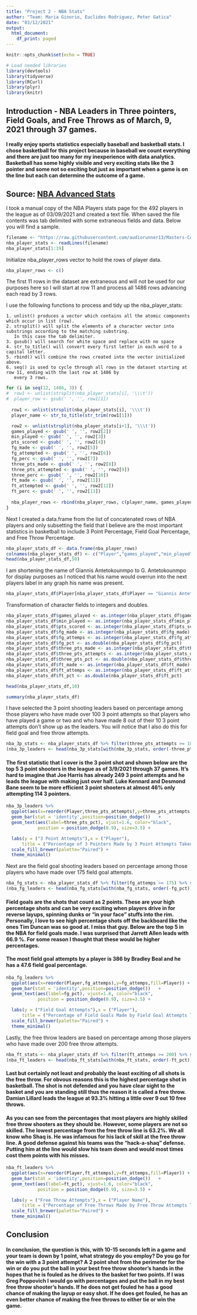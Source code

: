 ```yaml
---
title: "Project 2 - NBA Stats"
author: "Team: Maria Ginorio, Euclides Rodriguez, Peter Gatica"
date: "03/12/2021"
output:
  html_document:
    df_print: paged
---
```

```r
knitr::opts_chunk$set(echo = TRUE)
```

```r
# Load needed libraries
library(devtools)
library(tidyverse)
library(RCurl)
library(plyr)
library(knitr)
```

## Introduction - NBA Leaders in Three pointers, Field Goals, and Free Throws as of March, 9, 2021 through 37 games.
####  I really enjoy sports statistics especially baseball and basketball stats.  I chose basketball for this project because in baseball we count everything and there are just too many for my inexperience with data analytics.  Basketball has some highly visible and very exciting stats like the 3 pointer and some not so exciting but just as important when a game is on the line but each can determine the outcome of a game.

## **Source:** [NBA Advanced Stats](https://www.nba.com/stats/leaders/?PerMode=Totals&Season=2020-21&SeasonType=Regular%20Season)

I took a manual copy of the NBA Players stats page for the 492 players in the league as of 03/09/2021 and created a text file.  When saved the file contents was tab delimited with some extraneous fields and data.  Below you will find a sample.

```r
filename <- "https://raw.githubusercontent.com/audiorunner13/Masters-Coursework/main/DATA607%20Spring%202021/Week6/Data/NBA_Player_Stats.txt"
nba_player_stats <- readLines(filename)
nba_player_stats[1:19]
```

Initialize nba_player_rows vector to hold the rows of player data.

```r
nba_player_rows <- c()
```

The first 11 rows in the dataset are extraneous and will not be used for our purposes here so I will start at row 11 and process all 1486 rows advancing each read by 3 rows.

I use the following functions to process and tidy up the nba_player_stats:
    
    1. unlist() produces a vector which contains all the atomic components which occur in list (row).
    2. strsplit() will split the elements of a character vector into substrings according to the matching substring.
       In this case the tab delimiter.
    3. gusub() will search for white space and replace with no space
    4. str_to_title() will convert every first letter in each word to a capital letter.
    5. rbind() will combine the rows created into the vector initialized above.
    6. seq() is used to cycle through all rows in the dataset starting at row 11, ending with the last row at 1486 by
       every 3 rows.

```r
for (i in seq(12, 1486, 3)) {
#  row1 <- unlist(strsplit(nba_player_stats[i], '\\\t'))
#  player_row <- gsub(' ', '', row1[1])
  
  row1 <- unlist(strsplit(nba_player_stats[i], '\\\t'))
  player_name <- str_to_title(str_trim(row1[1]))

  row2 <- unlist(strsplit(nba_player_stats[i+1], '\\\t'))
  games_played <- gsub(' ', '', row2[2])
  min_played <- gsub(' ', '', row2[3])
  pts_scored <- gsub(' ', '', row2[4])
  fg_made <- gsub(' ', '', row2[5])
  fg_attempted <- gsub(' ', '', row2[6])
  fg_perc <- gsub(' ', '', row2[7])
  three_pts_made <- gsub(' ', '', row2[8])
  three_pts_attempted <- gsub(' ', '', row2[9])
  three_perc <- gsub(' ', '', row2[10])
  ft_made <- gsub(' ', '', row2[11])
  ft_attempted <- gsub(' ', '', row2[12])
  ft_perc <- gsub(' ', '', row2[13])
  
  nba_player_rows <- rbind(nba_player_rows, c(player_name, games_played, min_played, pts_scored, fg_made, fg_attempted, fg_perc, three_pts_made, three_pts_attempted, three_perc, ft_made, ft_attempted, ft_perc))
}
```

Next I created a data.frame from the list of concatenated rows of NBA players and only subsetting the field that I believe are the most important statistics in basketball to include 3 Point Percentage, Field Goal Percentage, and Free Throw Percentage.

```r
nba_player_stats_df <- data.frame(nba_player_rows)
colnames(nba_player_stats_df) <- c("Player","games_played","min_played","pts_scored","fg_made","fg_attemps","fg_pct","three_pts_made","three_pts_attempts","three_pts_pct","ft_made","ft_attemps","ft_pct")
head(nba_player_stats_df,50)
```

I am shortening the name of Giannis Antetokounmpo to G. Antetokounmpo for display purposes as I noticed that his name would overrun into the next players label in any graph his name was present.
```r
nba_player_stats_df$Player[nba_player_stats_df$Player == "Giannis Antetokounmpo"] <- "G. Antetokounmpo"
```

Transformation of character fields to integers and doubles.
```r
nba_player_stats_df$games_played <- as.integer(nba_player_stats_df$games_played)
nba_player_stats_df$min_played <- as.integer(nba_player_stats_df$min_played)
nba_player_stats_df$pts_scored <- as.integer(nba_player_stats_df$pts_scored)
nba_player_stats_df$fg_made <- as.integer(nba_player_stats_df$fg_made)
nba_player_stats_df$fg_attemps <- as.integer(nba_player_stats_df$fg_attemps)
nba_player_stats_df$fg_pct <- as.double(nba_player_stats_df$fg_pct)
nba_player_stats_df$three_pts_made <- as.integer(nba_player_stats_df$three_pts_made)
nba_player_stats_df$three_pts_attempts <- as.integer(nba_player_stats_df$three_pts_attempts)
nba_player_stats_df$three_pts_pct <- as.double(nba_player_stats_df$three_pts_pct)
nba_player_stats_df$ft_made <- as.integer(nba_player_stats_df$ft_made)
nba_player_stats_df$ft_attemps <- as.integer(nba_player_stats_df$ft_attemps)
nba_player_stats_df$ft_pct <- as.double(nba_player_stats_df$ft_pct)

head(nba_player_stats_df,10)
```

```r
summary(nba_player_stats_df)
```

I have selected the 3 point shooting leaders based on percentage among those players who have made over 100 3 point attempts so that players who have played a game or two and who have made 8 out of their 10 3 point attempts don't show up as the leaders.  You will notice that I also do this for field goal and free throw attempts.
```r
nba_3p_stats <- nba_player_stats_df %>% filter(three_pts_attempts >= 100) %>% select('Player','games_played','three_pts_made', 'three_pts_attempts','three_pts_pct') 
(nba_3p_leaders <- head(nba_3p_stats[with(nba_3p_stats, order(-three_pts_pct)),],5))
```

#### The first statistic that I cover is the 3 point shot and shown below are the top 5 3 point shooters in the league as of 3/9/2021 through 37 games. It's hard to imagine that Joe Harris has already 249 3 point attempts and he leads the league with making just over half.  Luke Kennard and Desmond Bane seem to be more efficient 3 point shooters at almost 46% only attempting 114 3 pointers.
```r
nba_3p_leaders %>%
  ggplot(aes(x=reorder(Player,three_pts_attempts),y=three_pts_attempts,fill=Player)) + 
  geom_bar(stat = 'identity',position=position_dodge())   +
  geom_text(aes(label=three_pts_pct), vjust=1.6, color="black",
            position = position_dodge(0.9), size=3.5) +

  labs(y = ("3 Point Attempts"),x = ("Player"),
      title = ("Percentage of 3 Pointers Made by 3 Point Attempts Taken by Player")  ) +
  scale_fill_brewer(palette="Paired") +
  theme_minimal()
```

Next are the field goal shooting leaders based on percentage among those players who have made over 175 field goal attempts.
```r
nba_fg_stats <- nba_player_stats_df %>% filter(fg_attemps >= 175) %>% select('Player','games_played','fg_made', 'fg_attemps','fg_pct') 
(nba_fg_leaders <- head(nba_fg_stats[with(nba_fg_stats, order(-fg_pct)),],5))
```

#### Field goals are the shots that count as 2 points.  These are your high percentage shots and can be very exciting when players drive in for reverse layups, spinning dunks or "in your face" stuffs into the rim.  Personally, I love to see high percentage shots off the backboard like the ones Tim Duncan was so good at.  I miss that guy.  Below are the top 5 in the NBA for field goals made.  I was surprised that Jarrett Allen leads with 66.9 %.  For some reason I thought that these would be higher percentages.  

#### The most field goal attempts by a player is 386 by Bradley Beal and he has a 47.6 field goal percentage.
```r
nba_fg_leaders %>%
  ggplot(aes(x=reorder(Player,fg_attemps),y=fg_attemps,fill=Player)) + 
  geom_bar(stat = 'identity',position=position_dodge())   +
  geom_text(aes(label=fg_pct), vjust=1.6, color="black",
            position = position_dodge(0.9), size=3.5) +

  labs(y = ("Field Goal Attempts"),x = ("Player"),
      title = ("Percentage of Field Goals Made by Field Goal Attempts Taken by Player")  ) +
  scale_fill_brewer(palette="Paired") +
  theme_minimal()
```

Lastly, the free throw leaders are based on percentage among those players who have made over 200 free throw attempts.
```r
nba_ft_stats <- nba_player_stats_df %>% filter(ft_attemps >= 200) %>% select('Player','games_played','ft_made', 'ft_attemps','ft_pct') 
(nba_ft_leaders <- head(nba_ft_stats[with(nba_ft_stats, order(-ft_pct)),],5))
```

#### Last but certainly not least and probably the least exciting of all shots is the free throw.  For obvous reasons this is the highest percentage shot in basketball.  The shot is not defended and you have clear sight to the basket and you are standing still thus the reason it is called a free throw.  Damian Lillard leads the league at 93.3% hitting a little over 9 out 10 free throws.  
#### As you can see from the percentages that most players are highly skilled free throw shooters as they should be.  However, some players are not so skilled.  The lowest percentage from the free throw line is 63.2%.  We all know who Shaq is.  He was infamous for his lack of skill at the free throw line.  A good defense against his teams was the "hack-a-shaq" defense.  Putting him at the line would slow his team down and would most times cost them points with his misses.
```r
nba_ft_leaders %>%
  ggplot(aes(x=reorder(Player,ft_attemps),y=ft_attemps,fill=Player)) + 
  geom_bar(stat = 'identity',position=position_dodge())   +
  geom_text(aes(label=ft_pct), vjust=1.6, color="black",
            position = position_dodge(0.9), size=3.5) +

  labs(y = ("Free Throw Attempts"),x = ("Player Name"),
      title = ("Percentage of Free Throws Made by Free Throw Attempts Taken by Player")  ) +
  scale_fill_brewer(palette="Paired") +
  theme_minimal()
```

## Conclusion

#### In conclusion, the question is this, with 10-15 seconds left in a game and your team is down by 1 point, what strategy do you employ?  Do you go for the win with a 3 point attempt? A 2 point shot from the perimeter for the win or do you put the ball in your best free throw shooter's hands in the hopes that he is fouled as he drives to the basket for two points.  If I was Greg Poppovich I would go with percentages and put the ball in my best free throw shooter's hands.  If he does not get fouled he has a good chance of making the layup or easy shot.  If he does get fouled, he has an even better chance of making the free throws to either tie or win the game.